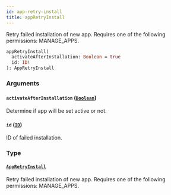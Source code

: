 ```yaml
---
id: app-retry-install
title: appRetryInstall
---
```



Retry failed installation of new app. Requires one of the following permissions: MANAGE_APPS.

```graphql
appRetryInstall(
  activateAfterInstallation: Boolean = true
  id: ID!
): AppRetryInstall
```


### Arguments

#### `activateAfterInstallation` ([`Boolean`](../../../developer/api-reference/scalars/boolean))

Determine if app will be set active or not.


#### `id` ([`ID`](../../../developer/api-reference/scalars/id))

ID of failed installation.


### Type

#### [`AppRetryInstall`](../../../developer/api-reference/objects/app-retry-install) 

Retry failed installation of new app. Requires one of the following permissions: MANAGE_APPS.




